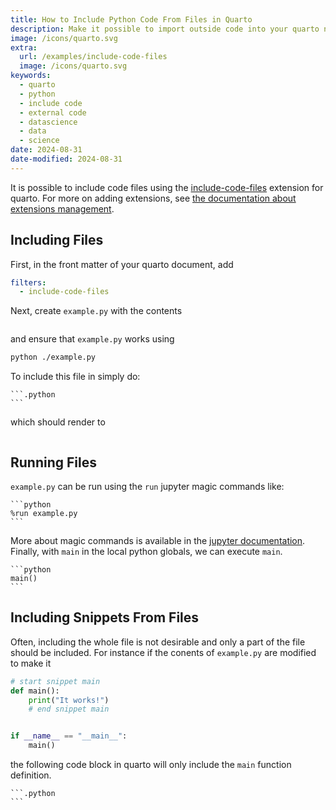 ```yaml
---
title: How to Include Python Code From Files in Quarto
description: Make it possible to import outside code into your quarto nodebooks.
image: /icons/quarto.svg
extra:
  url: /examples/include-code-files
  image: /icons/quarto.svg
keywords:
  - quarto
  - python
  - include code
  - external code
  - datascience
  - data
  - science
date: 2024-08-31
date-modified: 2024-08-31
---
```



It is possible to include code files using the [include-code-files]( https://github.com/quarto-ext/include-code-files) extension for quarto.
For more on adding extensions, see [the documentation about extensions management](https://quarto.org/docs/extensions/managing.html).


## Including Files

First, in the front matter of your quarto document, add 


```yaml
filters:
  - include-code-files
```


Next, create ``example.py``  with the contents


```.python
```

and ensure that ``example.py`` works using


```sh
python ./example.py
```


To include this file in simply do:


````quarto
```.python
```
````


which should render to


```.python
```


## Running Files

``example.py`` can be run using the ``run`` jupyter magic commands like:


````quarto
```python
%run example.py
```
````


More about magic commands is available in the [jupyter documentation](https://ipython.readthedocs.io/en/stable/interactive/magics.html).
Finally, with ``main`` in the local python globals, we can execute ``main``.


````quarto
```python
main()
```
````


## Including Snippets From Files

Often, including the whole file is not desirable and only a part of the file 
should be included. For instance if the conents of ``example.py`` are modified
to make it


```python
# start snippet main
def main():
    print("It works!")
    # end snippet main


if __name__ == "__main__":
    main()
```


the following code block in quarto will only include the ``main`` function 
definition.


````quarto
```.python
```
````
